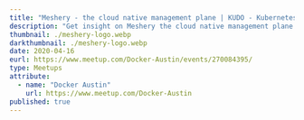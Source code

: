 ---
title: "Meshery - the cloud native management plane | KUDO - Kubernetes Operators the Ea"
description: "Get insight on Meshery the cloud native management plane and KUDO the Kubernetes Operators the Ea"
thumbnail: ./meshery-logo.webp
darkthumbnail: ./meshery-logo.webp
date: 2020-04-16
eurl: https://www.meetup.com/Docker-Austin/events/270084395/
type: Meetups
attribute:
  - name: "Docker Austin"
    url: https://www.meetup.com/Docker-Austin
published: true
---
